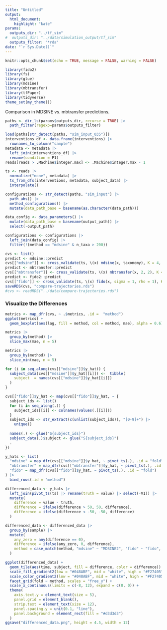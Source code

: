 ```yaml
---
title: "Untitled"
output: 
  html_document:
    highlight: "kate"
params:
  outputs_dir: "../tf_sim"
#  outputs_dir: "../data/simulation_output/tf_sim"
  outputs_filter: "*rda"
date: "`r Sys.Date()`"
---
```


```r
knitr::opts_chunk$set(echo = TRUE, message = FALSE, warning = FALSE)
```

```r
library(fido2)
library(fs)
library(glue)
library(mdsine)
library(mbtransfer)
library(tfPaper)
library(tidyverse)
theme_set(my_theme())
```

Comparison in MDSINE vs. mbtransfer predictions.

```r
paths <- dir_ls(params$outputs_dir, recurse = TRUE) |>
  path_filter(regexp=params$outputs_filter)

load(paths[str_detect(paths, "sim_input_035")])
interventions_df <- data.frame(interventions) |>
  rownames_to_column("sample")
metadata <- metadata |>
  left_join(interventions_df) |>
  rename(condition = P1)
reads[reads > .Machine$integer.max] <- .Machine$integer.max - 1

ts <- reads |>
  normalize("none", metadata) |>
  ts_from_dfs(interventions, metadata, subject_data) |>
  interpolate()
```

```r
configurations <- str_detect(paths, "sim_input") |>
  path_abs() |>
  method_configurations() |>
  mutate(data_path_base = basename(as.character(data_path)))

data_config <- data_parameters() |>
  mutate(data_path_base = basename(output_path)) |>
  select(-output_path)

configurations <- configurations |>
  left_join(data_config) |>
  filter(!(method == "mdsine" & n_taxa > 200))
```

```r
cvs <- list()
predict <- mdsine::predict
cvs[["mdsine"]] <- cross_validate(ts, \(x) mdsine(x, taxonomy), K = 4, seeds = 1:4)
predict <- mbtransfer::predict
cvs[["mbtransfer"]] <- cross_validate(ts, \(x) mbtransfer(x, 2, 2), K = 4, seeds = 1:4)
predict <- fido2::predict
cvs[["fido"]] <- cross_validate(ts, \(x) fido(x, sigma = 1, rho = 1), K = 4, seeds = 1:4)
saveRDS(cvs, "compare-trajectories.rds")
#cvs <- readRDS("../data/compare-trajectories.rds")
```

### Visualize the Differences

```r
metrics <- map_dfr(cvs, ~ .$metrics, .id =  "method")
ggplot(metrics) +
  geom_boxplot(aes(lag, fill = method, col = method, mae), alpha = 0.6)
```

```r
metrics |>
  group_by(method) |>
  slice_max(mae, n = 5)

metrics |>
  group_by(method) |>
  slice_min(mae, n = 5)
```

```r
for (i in seq_along(cvs[["mdsine"]]$y_hat)) {
  subject_data(cvs[["mdsine"]]$y_hat[[i]]) <-  tibble(
    subject  = names(cvs[["mdsine"]]$y_hat[[i]])
  )
}

cvs[["fido"]]$y_hat <- map(cvs[["fido"]]$y_hat, ~ {
  subject_ids <- list()
  for (i in seq_along(.)) {
    subject_ids[[i]] <- colnames(values(.[[i]]))
  }
  subject_ids <- str_extract(c(unlist(subject_ids)), "[0-9]+") |>
    unique()
  
  names(.) <- glue("S{subject_ids}")
  subject_data(.)$subject <- glue("S{subject_ids}")
  .
})

y_hats <- list(
  "mdsine" = map_dfr(cvs[["mdsine"]]$y_hat, ~ pivot_ts(.), .id = "fold"),
  "mbtransfer" = map_dfr(cvs[["mbtransfer"]]$y_hat, ~ pivot_ts(.), .id = "fold"),
  "fido" = map_dfr(cvs[["fido"]]$y_hat, ~ pivot_ts(.), .id = "fold")
) |>
  bind_rows(.id = "method")
```


```r
differenced_data <- y_hats |>
  left_join(pivot_ts(ts) |> rename(truth = value) |> select(-V1)) |> 
  mutate(
    difference = value - truth,
    difference = ifelse(difference > 50, 50, difference),
    difference = ifelse(difference < -50, -50, difference)
  )

differenced_data <- differenced_data |>
  group_by(sample) |>
  mutate(
    any_zero = any(difference == 0),
    difference = ifelse(any_zero, 0, difference),
    method = case_match(method, "mdsine" ~ "MDSINE2", "fido" ~ "fido", "mbtransfer" ~ "mbtransfer")
  )
```

```r
ggplot(differenced_data) +
  geom_tile(aes(time, subject, fill = difference, color = difference)) +
  scale_fill_gradient2(low = "#048ABF", mid = "white", high = "#F27405")  +
  scale_color_gradient2(low = "#048ABF", mid = "white", high = "#F27405")  +
  facet_grid(fold ~ method, scales = "free_y") +
  scale_x_continuous(limits = c(-8, 12), expand = c(0, 0)) +
  theme(
    axis.text.y = element_text(size = 5),
    panel.grid = element_blank(),
    strip.text = element_text(size = 12),
    panel.spacing.y = unit(0.1, "line"),
    panel.background = element_rect(fill = "#d3d3d3")
  )
ggsave("differenced_data.png", height = 4.5, width = 12)
```